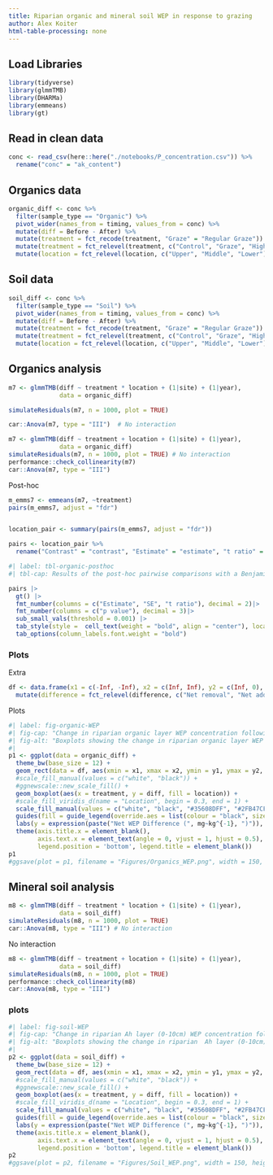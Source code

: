 ```yaml
---
title: Riparian organic and mineral soil WEP in response to grazing
author: Alex Koiter
html-table-processing: none
---
```


## Load Libraries
```r
library(tidyverse)
library(glmmTMB)
library(DHARMa)
library(emmeans)
library(gt)
```

## Read in clean data 
```r
conc <- read_csv(here::here("./notebooks/P_concentration.csv")) %>%
  rename("conc" = "ak_content")
```

## Organics data
```r

organic_diff <- conc %>%
  filter(sample_type == "Organic") %>%
  pivot_wider(names_from = timing, values_from = conc) %>%
  mutate(diff = Before - After) %>%
  mutate(treatment = fct_recode(treatment, "Graze" = "Regular Graze")) %>%
  mutate(treatment = fct_relevel(treatment, c("Control", "Graze", "High Graze", "Mow"))) %>%
  mutate(location = fct_relevel(location, c("Upper", "Middle", "Lower")))

```

## Soil data
```r
soil_diff <- conc %>%
  filter(sample_type == "Soil") %>%
  pivot_wider(names_from = timing, values_from = conc) %>%
  mutate(diff = Before - After) %>%
  mutate(treatment = fct_recode(treatment, "Graze" = "Regular Graze")) %>%
  mutate(treatment = fct_relevel(treatment, c("Control", "Graze", "High Graze", "Mow"))) %>%
  mutate(location = fct_relevel(location, c("Upper", "Middle", "Lower")))

```


## Organics analysis
```r
m7 <- glmmTMB(diff ~ treatment * location + (1|site) + (1|year),
              data = organic_diff)
```

```r
simulateResiduals(m7, n = 1000, plot = TRUE)
```

```r
car::Anova(m7, type = "III")  # No interaction
```

```r
m7 <- glmmTMB(diff ~ treatment + location + (1|site) + (1|year),
              data = organic_diff)
simulateResiduals(m7, n = 1000, plot = TRUE) # No interaction
performance::check_collinearity(m7)
car::Anova(m7, type = "III")
```


Post-hoc
```r
m_emms7 <- emmeans(m7, ~treatment)
pairs(m_emms7, adjust = "fdr")


location_pair <- summary(pairs(m_emms7, adjust = "fdr")) 

pairs <- location_pair %>%
  rename("Contrast" = "contrast", "Estimate" = "estimate", "t ratio" = "t.ratio", "p value" = "p.value")

```

```r
#| label: tbl-organic-posthoc
#| tbl-cap: Results of the post-hoc pairwise comparisons with a Benjamini-Hochberg p value adjustment for differences in the net organic layer WEP ($mg~kg^{-1}$) between the four treatments.

pairs |>
  gt() |>
  fmt_number(columns = c("Estimate", "SE", "t ratio"), decimal = 2)|>
  fmt_number(columns = c("p value"), decimal = 3)|>
  sub_small_vals(threshold = 0.001) |>
  tab_style(style =  cell_text(weight = "bold", align = "center"), locations =  cells_row_groups()) |>
  tab_options(column_labels.font.weight = "bold")
```

### Plots
Extra
```r

df <- data.frame(x1 = c(-Inf, -Inf), x2 = c(Inf, Inf), y2 = c(Inf, 0), y1 = c(0, -Inf), difference = c("Net removal", "Net addition")) %>%
  mutate(difference = fct_relevel(difference, c("Net removal", "Net addition"))) 
```
Plots
```r
#| label: fig-organic-WEP
#| fig-cap: "Change in riparian organic layer WEP concentration following grazing or mowing in each of the riparian locations. A significant effect of treatment was detected; however, the post-hoc analysis was not able to detect any significant (p < 0.05) pairwise contrasts. Lower sampling locations are adjacent to the edge of the waterbody and Upper locations are adjacent to the field."
#| fig-alt: "Boxplots showing the change in riparian organic layer WEP concentration following grazing or mowing."
#|  
p1 <- ggplot(data = organic_diff) +
  theme_bw(base_size = 12) + 
  geom_rect(data = df, aes(xmin = x1, xmax = x2, ymin = y1, ymax = y2, fill = difference), alpha = 0.15) +
  #scale_fill_manual(values = c("white", "black")) +
  #ggnewscale::new_scale_fill() +
  geom_boxplot(aes(x = treatment, y = diff, fill = location)) +
  #scale_fill_viridis_d(name = "Location", begin = 0.3, end = 1) +
  scale_fill_manual(values = c("white", "black", "#35608DFF", "#2FB47CFF", "#FDE725FF")) +
  guides(fill = guide_legend(override.aes = list(colour = "black", size = 1))) +
  labs(y = expression(paste("Net WEP Difference (", mg~kg^{-1}, ")")), x = "Treatment") +
  theme(axis.title.x = element_blank(),
        axis.text.x = element_text(angle = 0, vjust = 1, hjust = 0.5),
        legend.position = 'bottom', legend.title = element_blank())
p1
#ggsave(plot = p1, filename = "Figures/Organics_WEP.png", width = 150, height = 100, units = "mm", dpi = 600)
```

## Mineral soil analysis
```r
m8 <- glmmTMB(diff ~ treatment * location + (1|site) + (1|year),
              data = soil_diff)
simulateResiduals(m8, n = 1000, plot = TRUE) 
car::Anova(m8, type = "III") # No interaction
```

No interaction
```r

m8 <- glmmTMB(diff ~ treatment + location + (1|site) + (1|year),
              data = soil_diff)
simulateResiduals(m8, n = 1000, plot = TRUE) 
performance::check_collinearity(m8)
car::Anova(m8, type = "III")
```

### plots
```r
#| label: fig-soil-WEP
#| fig-cap: "Change in riparian Ah layer (0-10cm) WEP concentration following grazing or mowing in each of the riparian locations. No significant effect of treatment or location was detected. Lower sampling locations are adjacent to the edge of the waterbody and Upper locations are adjacent to the field."
#| fig-alt: "Boxplots showing the change in riparian  Ah layer (0-10cm) WEP concentration following grazing or mowing."
#|  
p2 <- ggplot(data = soil_diff) +
  theme_bw(base_size = 12) + 
  geom_rect(data = df, aes(xmin = x1, xmax = x2, ymin = y1, ymax = y2, fill = difference), alpha = 0.15) +
  #scale_fill_manual(values = c("white", "black")) +
  #ggnewscale::new_scale_fill() +
  geom_boxplot(aes(x = treatment, y = diff, fill = location)) +
  #scale_fill_viridis_d(name = "Location", begin = 0.3, end = 1) +
  scale_fill_manual(values = c("white", "black", "#35608DFF", "#2FB47CFF", "#FDE725FF")) +
  guides(fill = guide_legend(override.aes = list(colour = "black", size = 1))) +
  labs(y = expression(paste("Net WEP Difference (", mg~kg^{-1}, ")")), x = "Treatment") +
  theme(axis.title.x = element_blank(),
        axis.text.x = element_text(angle = 0, vjust = 1, hjust = 0.5),
        legend.position = 'bottom', legend.title = element_blank())
p2
#ggsave(plot = p2, filename = "Figures/Soil_WEP.png", width = 150, height = 100, units = "mm", dpi = 600)
```

